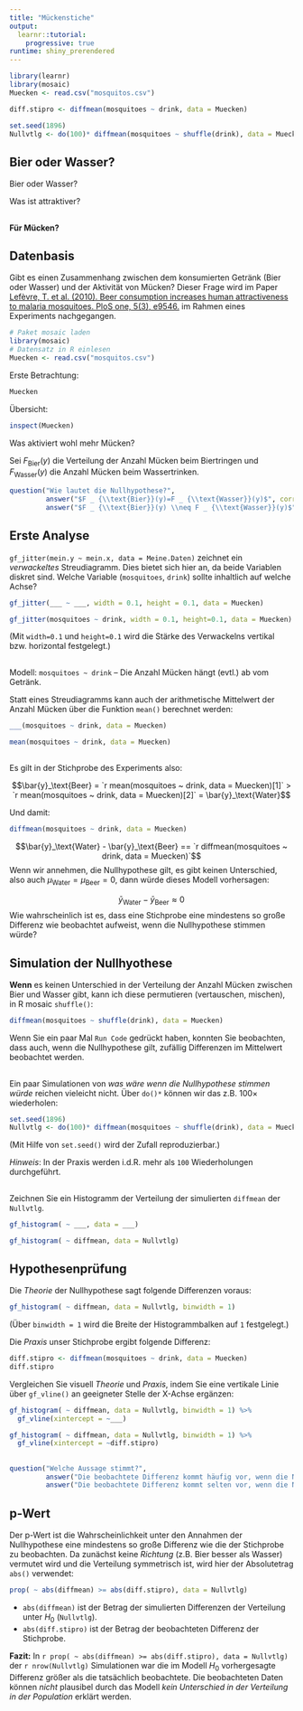 ```yaml
---
title: "Mückenstiche"
output: 
  learnr::tutorial:
    progressive: true
runtime: shiny_prerendered
---
```


```r
library(learnr)
library(mosaic)
Muecken <- read.csv("mosquitos.csv")

diff.stipro <- diffmean(mosquitoes ~ drink, data = Muecken)

set.seed(1896)
Nullvtlg <- do(100)* diffmean(mosquitoes ~ shuffle(drink), data = Muecken)
```

## Bier oder Wasser?

Bier oder Wasser? 

Was ist attraktiver? 

##

**Für Mücken?**

## Datenbasis

Gibt es einen Zusammenhang zwischen dem konsumierten Getränk (Bier oder Wasser) und der Aktivität von Mücken? Dieser Frage wird im Paper [Lefèvre, T. et al. (2010). Beer consumption increases human attractiveness to malaria mosquitoes. PloS one, 5(3), e9546.](https://doi.org/10.1371/journal.pone.0009546) im Rahmen eines Experiments nachgegangen.


```r
# Paket mosaic laden
library(mosaic)
# Datensatz in R einlesen
Muecken <- read.csv("mosquitos.csv")
```

Erste Betrachtung:

```r
Muecken
```

Übersicht:

```r
inspect(Muecken)
```

Was aktiviert wohl mehr Mücken? 

Sei $F_{\text{Bier}}(y)$ die Verteilung der Anzahl Mücken beim Biertringen und $F_{\text{Wasser}}(y)$ die Anzahl Mücken beim Wassertrinken.

```r
question("Wie lautet die Nullhypothese?",
         answer("$F _ {\\text{Bier}}(y)=F _ {\\text{Wasser}}(y)$", correct = TRUE, message = "Die Nullhypothese lautet *kein* Unterschied in der Verteilung."),
         answer("$F _ {\\text{Bier}}(y) \\neq F _ {\\text{Wasser}}(y)$", message = "Die Nullhypothese lautet *kein* Unterschied in der Verteilung."))
```

## Erste Analyse

`gf_jitter(mein.y ~ mein.x, data = Meine.Daten)` zeichnet ein *verwackeltes* Streudiagramm. Dies bietet sich hier an, da beide Variablen diskret sind. Welche Variable (`mosquitoes`, `drink`) sollte inhaltlich auf welche Achse?

```r
gf_jitter(___ ~ ___, width = 0.1, height = 0.1, data = Muecken)
```

```r
gf_jitter(mosquitoes ~ drink, width = 0.1, height=0.1, data = Muecken)
```

(Mit `width=0.1` und `height=0.1` wird die Stärke des Verwackelns vertikal bzw. horizontal festgelegt.)

##

Modell: `mosquitoes ~ drink` -- Die Anzahl Mücken hängt (evtl.) ab vom Getränk. 

Statt eines Streudiagramms kann auch der arithmetische Mittelwert der Anzahl Mücken über die Funktion `mean()` berechnet werden:

```r
___(mosquitoes ~ drink, data = Muecken)
```

```r
mean(mosquitoes ~ drink, data = Muecken)
```

##

Es gilt in der Stichprobe des Experiments also:

$$\bar{y}_\text{Beer} = `r mean(mosquitoes ~ drink, data = Muecken)[1]` > `r mean(mosquitoes ~ drink, data = Muecken)[2]` = \bar{y}_\text{Water}$$

Und damit:

```r
diffmean(mosquitoes ~ drink, data = Muecken)
```


$$\bar{y}_\text{Water} - \bar{y}_\text{Beer} == `r diffmean(mosquitoes ~ drink, data = Muecken)`$$
Wenn wir annehmen, die Nullhypothese gilt, es gibt keinen Unterschied, also auch $\mu_\text{Water} = \mu_\text{Beer} =0$, dann würde dieses Modell vorhersagen:

$$\bar{y}_\text{Water} - \bar{y}_\text{Beer} \approx 0$$
Wie wahrscheinlich ist es, dass eine Stichprobe eine mindestens so große Differenz wie beobachtet aufweist, wenn die Nullhypothese stimmen würde?

## Simulation der Nullhyothese

**Wenn** es keinen Unterschied in der Verteilung der Anzahl Mücken zwischen Bier und Wasser gibt, kann ich diese permutieren (vertauschen, mischen), in R mosaic `shuffle()`:

```r
diffmean(mosquitoes ~ shuffle(drink), data = Muecken)
```

Wenn Sie ein paar Mal `Run Code` gedrückt haben, konnten Sie beobachten, dass auch, wenn die Nullhypothese gilt, zufällig Differenzen im Mittelwert beobachtet werden. 

##

Ein paar Simulationen von *was wäre wenn die Nullhypothese stimmen würde* reichen vieleicht nicht. Über `do()* ` können wir das z.B. $100\times$ wiederholen:

```r
set.seed(1896)
Nullvtlg <- do(100)* diffmean(mosquitoes ~ shuffle(drink), data = Muecken)
```

(Mit Hilfe von `set.seed()` wird der Zufall reproduzierbar.)

*Hinweis*: In der Praxis werden i.d.R. mehr als `100` Wiederholungen durchgeführt.

##

Zeichnen Sie ein Histogramm der Verteilung der simulierten `diffmean` der `Nullvtlg`.

```r
gf_histogram( ~ ___, data = ___)
```

```r
gf_histogram( ~ diffmean, data = Nullvtlg)
```

## Hypothesenprüfung

Die *Theorie* der Nullhypothese sagt folgende Differenzen voraus:

```r
gf_histogram( ~ diffmean, data = Nullvtlg, binwidth = 1)
```

(Über `binwidth = 1` wird die Breite der Histogrammbalken auf `1` festgelegt.)

Die *Praxis* unser Stichprobe ergibt folgende Differenz:

```r
diff.stipro <- diffmean(mosquitoes ~ drink, data = Muecken)
diff.stipro
```

Vergleichen Sie visuell *Theorie* und *Praxis*, indem Sie eine vertikale Linie über `gf_vline()` an geeigneter Stelle der X-Achse ergänzen:

```r
gf_histogram( ~ diffmean, data = Nullvtlg, binwidth = 1) %>%
  gf_vline(xintercept = ~___)
```

```r
gf_histogram( ~ diffmean, data = Nullvtlg, binwidth = 1) %>%
  gf_vline(xintercept = ~diff.stipro)
```

##

```r
question("Welche Aussage stimmt?",
         answer("Die beobachtete Differenz kommt häufig vor, wenn die Nullhypothese stimmt.", message = "Wenn die Nullhypothese stimmt, würde man Differenzen von $\\approx \\pm 2.7$ erwarten, und nicht 4.377778."),
         answer("Die beobachtete Differenz kommt selten vor, wenn die Nullhypothese stimmt.", correct = TRUE,  message = "Wenn die Nullhypothese stimmt, würde man Differenzen von $\\approx \\pm 2.7$ erwarten, und nicht 4.377778."))
```

## p-Wert

Der p-Wert ist die Wahrscheinlichkeit unter den Annahmen der Nullhypothese eine mindestens so große Differenz wie die der Stichprobe zu beobachten. Da zunächst keine *Richtung* (z.B. Bier besser als Wasser) vermutet wird und die Verteilung symmetrisch ist, wird hier der Absolutetrag `abs()` verwendet:

```r
prop( ~ abs(diffmean) >= abs(diff.stipro), data = Nullvtlg)
```

- `abs(diffmean)` ist der Betrag der simulierten Differenzen der Verteilung unter $H_0$ (`Nullvtlg`).
- `abs(diff.stipro)` ist der Betrag der beobachteten Differenz der Stichprobe.

**Fazit:** In `r prop( ~ abs(diffmean) >= abs(diff.stipro), data = Nullvtlg)` der `r nrow(Nullvtlg)` Simulationen war die im Modell $H_0$ vorhergesagte Differenz größer als die tatsächlich beobachtete. Die beobachteten Daten können *nicht* plausibel durch das Modell *kein Unterschied in der Verteilung in der Population* erklärt werden. 


